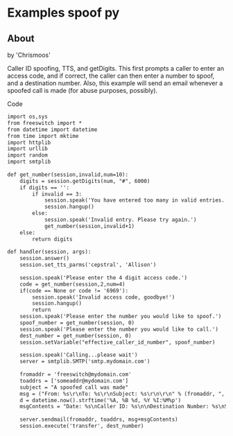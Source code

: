 
# Examples spoof py 

 

## About

by 'Chrismoos'  

Caller ID spoofing, TTS, and getDigits. This first prompts a caller to enter an access code, and if correct, the caller can then enter a number to spoof, and a destination number. Also, this example will send an email whenever a spoofed call is made (for abuse purposes, possibly).

Code

```xml
import os,sys
from freeswitch import *
from datetime import datetime
from time import mktime
import httplib
import urllib
import random
import smtplib
 
def get_number(session,invalid,num=10):
	digits = session.getDigits(num, "#", 6000)
	if digits == '':
		if invalid == 3:
			session.speak('You have entered too many in valid entries. Goodbye.')
			session.hangup()
		else:
			session.speak('Invalid entry. Please try again.')
			get_number(session,invalid+1)
	else:
		return digits
 
def handler(session, args):
	session.answer()
	session.set_tts_parms('cepstral', 'Allison')
 
	session.speak('Please enter the 4 digit access code.')
	code = get_number(session,2,num=4)
	if(code == None or code != '6969'):
		session.speak('Invalid access code, goodbye!')
		session.hangup()
		return
	session.speak('Please enter the number you would like to spoof.')
	spoof_number = get_number(session, 0)
	session.speak('Please enter the number you would like to call.')
	dest_number = get_number(session, 0)
	session.setVariable("effective_caller_id_number", spoof_number)
 
	session.speak('Calling...please wait')
	server = smtplib.SMTP('smtp.mydomain.com')
 
	fromaddr = 'freeswitch@mydomain.com'
	toaddrs = ['someaddr@mydomain.com']
	subject = "A spoofed call was made"
	msg = ("From: %s\r\nTo: %s\r\nSubject: %s\r\n\r\n" % (fromaddr, ", ".join(toaddrs), subject))
	d = datetime.now().strftime('%A, %B %d, %Y %I:%M%p')
	msgContents = "Date: %s\nCaller ID: %s\n\nDestination Number: %s\nSpoofed Number: %s\n\n\nSincerely, \nFreeSwitch Spoofer" % (d, session.getVariable("caller_id_number"), dest_number, spoof_number)
 
	server.sendmail(fromaddr, toaddrs, msg+msgContents)
	session.execute('transfer', dest_number)
```



